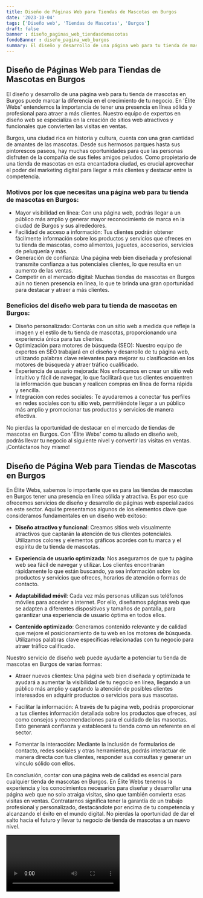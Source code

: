 ```yaml
---
title: Diseño de Páginas Web para Tiendas de Mascotas en Burgos
date: '2023-10-04'
tags: ['Diseño web', 'Tiendas de Mascotas', 'Burgos']
draft: false
banner : diseño_paginas_web_tiendasdemascotas
fondoBanner : diseño_pagina_web_burgos
summary: El diseño y desarrollo de una página web para tu tienda de mascotas en Burgos puede marcar la diferencia en el crecimiento de tu negocio. En 'Élite Webs' entendemos la importancia de tener una presencia en línea sólida y profesional para atraer a más clientes. Nuestro equipo de expertos en diseño web se especializa en la creación de sitios web atractivos y funcionales que convierten las visitas en ventas. 
---
```


## Diseño de Páginas Web para Tiendas de Mascotas en Burgos

El diseño y desarrollo de una página web para tu tienda de mascotas en Burgos puede marcar la diferencia en el crecimiento de tu negocio. En 'Élite Webs' entendemos la importancia de tener una presencia en línea sólida y profesional para atraer a más clientes. Nuestro equipo de expertos en diseño web se especializa en la creación de sitios web atractivos y funcionales que convierten las visitas en ventas. 

Burgos, una ciudad rica en historia y cultura, cuenta con una gran cantidad de amantes de las mascotas. Desde sus hermosos parques hasta sus pintorescos paseos, hay muchas oportunidades para que las personas disfruten de la compañía de sus fieles amigos peludos. Como propietario de una tienda de mascotas en esta encantadora ciudad, es crucial aprovechar el poder del marketing digital para llegar a más clientes y destacar entre la competencia.

### Motivos por los que necesitas una página web para tu tienda de mascotas en Burgos:

- Mayor visibilidad en línea: Con una página web, podrás llegar a un público más amplio y generar mayor reconocimiento de marca en la ciudad de Burgos y sus alrededores.
- Facilidad de acceso a información: Tus clientes podrán obtener fácilmente información sobre los productos y servicios que ofreces en tu tienda de mascotas, como alimentos, juguetes, accesorios, servicios de peluquería y más.
- Generación de confianza: Una página web bien diseñada y profesional transmite confianza a tus potenciales clientes, lo que resulta en un aumento de las ventas.
- Competir en el mercado digital: Muchas tiendas de mascotas en Burgos aún no tienen presencia en línea, lo que te brinda una gran oportunidad para destacar y atraer a más clientes.

### Beneficios del diseño web para tu tienda de mascotas en Burgos:

- Diseño personalizado: Contarás con un sitio web a medida que refleje la imagen y el estilo de tu tienda de mascotas, proporcionando una experiencia única para tus clientes.
- Optimización para motores de búsqueda (SEO): Nuestro equipo de expertos en SEO trabajará en el diseño y desarrollo de tu página web, utilizando palabras clave relevantes para mejorar su clasificación en los motores de búsqueda y atraer tráfico cualificado.
- Experiencia de usuario mejorada: Nos enfocamos en crear un sitio web intuitivo y fácil de navegar, lo que facilitará que tus clientes encuentren la información que buscan y realicen compras en línea de forma rápida y sencilla.
- Integración con redes sociales: Te ayudaremos a conectar tus perfiles en redes sociales con tu sitio web, permitiéndote llegar a un público más amplio y promocionar tus productos y servicios de manera efectiva. 

No pierdas la oportunidad de destacar en el mercado de tiendas de mascotas en Burgos. Con 'Élite Webs' como tu aliado en diseño web, podrás llevar tu negocio al siguiente nivel y convertir las visitas en ventas. ¡Contáctanos hoy mismo!

<GifSeo />

<Cta />

## Diseño de Página Web para Tiendas de Mascotas en Burgos

En Élite Webs, sabemos lo importante que es para las tiendas de mascotas en Burgos tener una presencia en línea sólida y atractiva. Es por eso que ofrecemos servicios de diseño y desarrollo de páginas web especializados en este sector. Aquí te presentamos algunos de los elementos clave que consideramos fundamentales en un diseño web exitoso:

- **Diseño atractivo y funcional**: Creamos sitios web visualmente atractivos que captarán la atención de tus clientes potenciales. Utilizamos colores y elementos gráficos acordes con tu marca y el espíritu de tu tienda de mascotas.

- **Experiencia de usuario optimizada**: Nos aseguramos de que tu página web sea fácil de navegar y utilizar. Los clientes encontrarán rápidamente lo que están buscando, ya sea información sobre los productos y servicios que ofreces, horarios de atención o formas de contacto.

- **Adaptabilidad móvil**: Cada vez más personas utilizan sus teléfonos móviles para acceder a internet. Por ello, diseñamos páginas web que se adapten a diferentes dispositivos y tamaños de pantalla, para garantizar una experiencia de usuario óptima en todos ellos.

- **Contenido optimizado**: Generamos contenido relevante y de calidad que mejore el posicionamiento de tu web en los motores de búsqueda. Utilizamos palabras clave específicas relacionadas con tu negocio para atraer tráfico calificado.

Nuestro servicio de diseño web puede ayudarte a potenciar tu tienda de mascotas en Burgos de varias formas:

- Atraer nuevos clientes: Una página web bien diseñada y optimizada te ayudará a aumentar la visibilidad de tu negocio en línea, llegando a un público más amplio y captando la atención de posibles clientes interesados en adquirir productos o servicios para sus mascotas.

- Facilitar la información: A través de tu página web, podrás proporcionar a tus clientes información detallada sobre los productos que ofreces, así como consejos y recomendaciones para el cuidado de las mascotas. Esto generará confianza y establecerá tu tienda como un referente en el sector.

- Fomentar la interacción: Mediante la inclusión de formularios de contacto, redes sociales y otras herramientas, podrás interactuar de manera directa con tus clientes, responder sus consultas y generar un vínculo sólido con ellos.

En conclusión, contar con una página web de calidad es esencial para cualquier tienda de mascotas en Burgos. En Élite Webs tenemos la experiencia y los conocimientos necesarios para diseñar y desarrollar una página web que no solo atraiga visitas, sino que también convierta esas visitas en ventas. Contratarnos significa tener la garantía de un trabajo profesional y personalizado, destacándote por encima de tu competencia y alcanzando el éxito en el mundo digital. No pierdas la oportunidad de dar el salto hacia el futuro y llevar tu negocio de tienda de mascotas a un nuevo nivel.

<Video />

<CtaBot job='Tiendas de Mascotas' city='Burgos'/>

<Gmaps query='Burgos+españa+maps' />